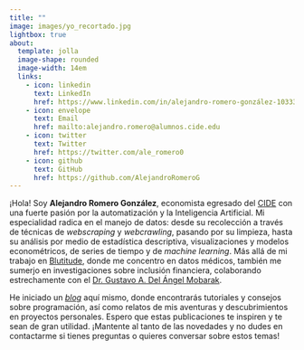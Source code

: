 ```yaml
---
title: ""
image: images/yo_recortado.jpg
lightbox: true
about: 
  template: jolla
  image-shape: rounded
  image-width: 14em
  links: 
    - icon: linkedin
      text: LinkedIn
      href: https://www.linkedin.com/in/alejandro-romero-gonzález-103337211
    - icon: envelope
      text: Email
      href: mailto:alejandro.romero@alumnos.cide.edu
    - icon: twitter
      text: Twitter
      href: https://twitter.com/ale_romero0
    - icon: github
      text: GitHub
      href: https://github.com/AlejandroRomeroG
---
```


```{=html}
<style>
    div.quarto-about-jolla {
        display: flex !important;
        flex-direction: column;
        align-items: center;
        margin-top: 5%;
        padding-bottom: 0em;
    }
    
    div.quarto-about-jolla .about-image {
    object-fit: cover;
    margin-left: auto;
    margin-right: auto;
    margin-bottom: 0em;
}
</style>
```

¡Hola! Soy **Alejandro Romero González**, economista egresado del [CIDE](https://www.cide.edu/) con una fuerte pasión por la automatización y la Inteligencia Artificial. Mi especialidad radica en el manejo de datos: desde su recolección a través de técnicas de *webscraping* y *webcrawling*, pasando por su limpieza, hasta su análisis por medio de estadística descriptiva, visualizaciones y modelos econométricos, de series de tiempo y de *machine learning*. Más allá de mi trabajo en [Blutitude](https://www.blutitude.com/), donde me concentro en datos médicos, también me sumerjo en investigaciones sobre inclusión financiera, colaborando estrechamente con el [Dr. Gustavo A. Del Ángel Mobarak](https://scholar.google.com/citations?hl=es&user=plH4NFQAAAAJ). 

He iniciado un [*blog*](blog.qmd) aquí mismo, donde encontrarás tutoriales y consejos sobre programación, así como relatos de mis aventuras y descubrimientos en proyectos personales. Espero que estas publicaciones te inspiren y te sean de gran utilidad. ¡Mantente al tanto de las novedades y no dudes en contactarme si tienes preguntas o quieres conversar sobre estos temas!